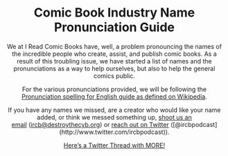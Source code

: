 <Header 
    title="Comic Book Industry Name Pronunciation Guide | I Read Comic Books podcast"
    description="In case you, like us at IRCB, need to know how to pronounce the names of people in the comic book industry!"
    keywords="comics, comic books, pronounciation, names, hard to say names, comic book industry, name guide, how to say"
/>

# Comic Book Industry Name Pronunciation Guide

We at I Read Comic Books have, well, a problem pronouncing the names of the incredible people who create, assist, and publish comic books. As a result of this troubling issue, we have started a list of names and the pronunciations as a way to help ourselves, but also to help the general comics public.

For the various pronunciations provided, we will be following the [Pronunciation spelling for English guide as defined on Wikipedia](https://en.wikipedia.org/wiki/Pronunciation_respelling_for_English).

If you have any names we missed, are a creator who would like your name added, or think we messed something up, [shoot us an email](mailto:ircb@destroythecyb.org?subject=Hey!%20Fix%20this%20name!) (ircb@destroythecyb.org) or [reach out on Twitter](https://twitter.com/intent/tweet?text=Hey!%20@ircbpodcast!%20Fix%20this%20name!) ([@ircbpodcast](http://www.twitter.com/ircbpodcast)).

[Here’s a Twitter Thread with MORE!](https://twitter.com/JasonHalftones/status/1311512504951074821?s=20)

<NameGuideTable />